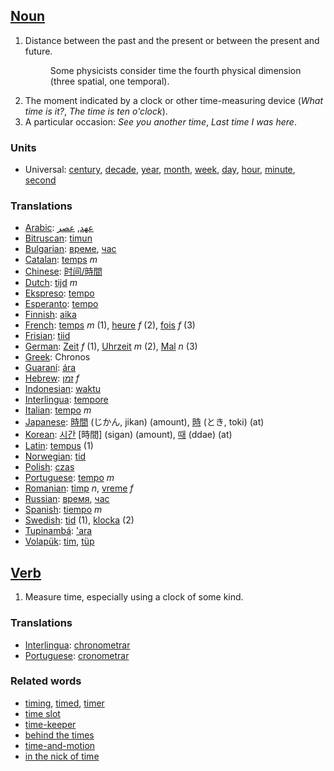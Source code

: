 ==[[Noun]]==

#Distance between the past and the present or between the present and future. 
#:Some physicists consider time the fourth physical dimension (three spatial, one temporal).
#The moment indicated by a clock or other time-measuring device (''What time is it?'', ''The time is ten o'clock'').
#A particular occasion: ''See you another time'', ''Last time I was here''.

===Units===
*Universal: [[century]], [[decade]], [[year]], [[month]], [[week]], [[day]], [[hour]], [[minute]], [[second]]

===Translations===
*[[Arabic]]: [[عهد]], [[عصر]]
*[[Bitruscan]]: [[timun]]
*[[Bulgarian]]: [[време]], [[час]]
*[[Catalan]]: [[temps]] ''m''
*[[Chinese]]: [[时间/時間]]
*[[Dutch]]: [[tijd]] ''m''
*[[Ekspreso]]: [[tempo]]
*[[Esperanto]]: [[tempo]]
*[[Finnish]]: [[aika]]
*[[French]]: [[temps]] ''m'' (1), [[heure]] ''f'' (2), [[fois]] ''f'' (3)
*[[Frisian]]: [[tiid]]
*[[German]]: [[Zeit]] ''f'' (1), [[Uhrzeit]] ''m'' (2), [[Mal]] ''n'' (3)
*[[Greek]]: Chronos
*[[Guaraní]]: [[ára]]
*[[Hebrew]]: [[זמן]] ''f''
*[[Indonesian]]: [[waktu]]
*[[Interlingua]]: [[tempore]]
*[[Italian]]: [[tempo]] ''m''
*[[Japanese]]: [[時間]] (じかん, jikan) (amount), [[時]] (とき, toki) (at)
*[[Korean]]: [[시간]] [時間] (sigan) (amount), [[때]] (ddae) (at)
*[[Latin]]: [[tempus]] (1)
*[[Norwegian]]: [[tid]]
*[[Polish]]: [[czas]]
*[[Portuguese]]: [[tempo]] ''m''
*[[Romanian]]: [[timp]] ''n'', [[vreme]] ''f''
*[[Russian]]: [[время]], [[час]]
*[[Spanish]]: [[tiempo]] ''m''
*[[Swedish]]: [[tid]] (1), [[klocka]] (2)
*[[Tupinambá]]: [['ara]]
*[[Volapük]]: [[tim]], [[tüp]]

==[[Verb]]==

#Measure time, especially using a clock of some kind.

=== Translations ===
*[[Interlingua]]: [[chronometrar]]
*[[Portuguese]]: [[cronometrar]]

===Related words===
*[[timing]], [[timed]], [[timer]]
*[[time slot]]
*[[time-keeper]]
*[[behind the times]]
*[[time-and-motion]]
*[[in the nick of time]]